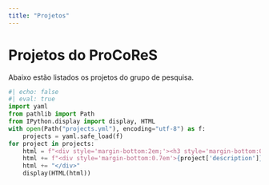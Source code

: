 ```yaml
---
title: "Projetos"
---
```



# Projetos do ProCoReS

Abaixo estão listados os projetos do grupo de pesquisa.

```python
#| echo: false
#| eval: true
import yaml
from pathlib import Path
from IPython.display import display, HTML
with open(Path("projects.yml"), encoding="utf-8") as f:
    projects = yaml.safe_load(f)
for project in projects:
    html = f"<div style='margin-bottom:2em;'><h3 style='margin-bottom:0.2em'>{project['title']}</h3>"
    html += f"<div style='margin-bottom:0.7em'>{project['description']}</div>"
    html += "</div>"
    display(HTML(html))
```
